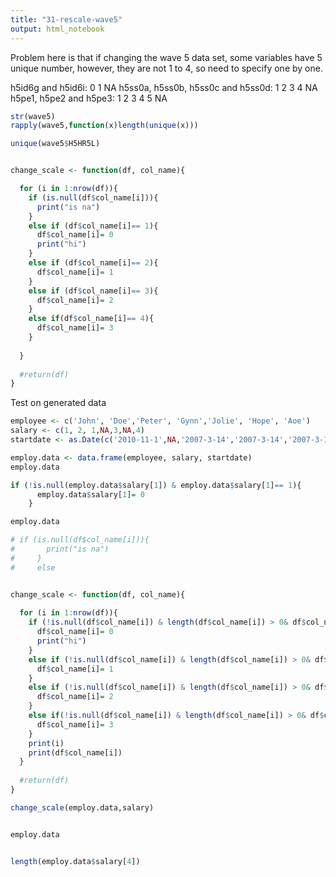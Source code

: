 ```yaml
---
title: "31-rescale-wave5"
output: html_notebook
---
```



Problem here is that if changing the wave 5 data set, some variables have 5 unique number, however, they are not 1 to 4, so need to specify one by one.

h5id6g and h5id6i: 0 1 NA
h5ss0a, h5ss0b, h5ss0c and h5ss0d: 1 2 3 4 NA
h5pe1, h5pe2 and h5pe3: 1 2 3 4 5 NA

```r
str(wave5)
rapply(wave5,function(x)length(unique(x)))

unique(wave5$H5HR5L)


change_scale <- function(df, col_name){

  for (i in 1:nrow(df)){
    if (is.null(df$col_name[i])){
      print("is na")
    }
    else if (df$col_name[i]== 1){
      df$col_name[i]= 0
      print("hi")
    }
    else if (df$col_name[i]== 2){
      df$col_name[i]= 1
    }
    else if (df$col_name[i]== 3){
      df$col_name[i]= 2
    }
    else if(df$col_name[i]== 4){
      df$col_name[i]= 3
    }
    
  }
  
  #return(df)
}

```



Test on generated data
```r
employee <- c('John', 'Doe','Peter', 'Gynn','Jolie', 'Hope', 'Aoe')
salary <- c(1, 2, 1,NA,3,NA,4)
startdate <- as.Date(c('2010-11-1',NA,'2007-3-14','2007-3-14','2007-3-14','2007-3-14','2007-3-14'))

employ.data <- data.frame(employee, salary, startdate)
employ.data

if (!is.null(employ.data$salary[1]) & employ.data$salary[1]== 1){
      employ.data$salary[1]= 0
    }

employ.data

# if (is.null(df$col_name[i])){
#       print("is na")
#     }
#     else 


change_scale <- function(df, col_name){
 
  for (i in 1:nrow(df)){
    if (!is.null(df$col_name[i]) & length(df$col_name[i]) > 0& df$col_name[i]== 1){
      df$col_name[i]= 0
      print("hi")
    }
    else if (!is.null(df$col_name[i]) & length(df$col_name[i]) > 0& df$col_name[i]== 2){
      df$col_name[i]= 1
    }
    else if (!is.null(df$col_name[i]) & length(df$col_name[i]) > 0& df$col_name[i]== 3){
      df$col_name[i]= 2
    }
    else if(!is.null(df$col_name[i]) & length(df$col_name[i]) > 0& df$col_name[i]== 4){
      df$col_name[i]= 3
    }
    print(i)
    print(df$col_name[i])
  }
  
  #return(df)
}

change_scale(employ.data,salary)


employ.data


length(employ.data$salary[4])
```

